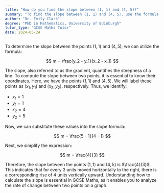 ```yaml
---
title: "How do you find the slope between (1, 1) and (4, 5)?"
summary: "To find the slope between (1, 1) and (4, 5), use the formula (y2 - y1) / (x2 - x1)."
author: "Dr. Emily Clark"
degree: "PhD in Mathematics, University of Edinburgh"
tutor_type: "GCSE Maths Tutor"
date: 2024-05-24
---
```


To determine the slope between the points $(1, 1)$ and $(4, 5)$, we can utilize the formula:

$$
m = \frac{y_2 - y_1}{x_2 - x_1}
$$

The slope, also referred to as the gradient, quantifies the steepness of a line. To compute the slope between two points, it is essential to know their coordinates. Here, we have the points $(1, 1)$ and $(4, 5)$. We will label these points as $(x_1, y_1)$ and $(x_2, y_2)$, respectively. Thus, we identify:

- $x_1 = 1$
- $y_1 = 1$
- $x_2 = 4$
- $y_2 = 5$

Now, we can substitute these values into the slope formula:

$$
m = \frac{5 - 1}{4 - 1}
$$

Next, we simplify the expression:

$$
m = \frac{4}{3}
$$

Therefore, the slope between the points $(1, 1)$ and $(4, 5)$ is $\frac{4}{3}$. This indicates that for every 3 units moved horizontally to the right, there is a corresponding rise of 4 units vertically upward. Understanding how to calculate the slope is essential in GCSE Maths, as it enables you to analyze the rate of change between two points on a graph.
    